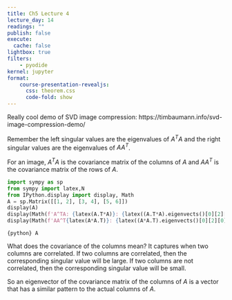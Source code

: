 ```yaml
---
title: Ch5 Lecture 4
lecture_day: 14
readings: ""
publish: false
execute: 
  cache: false
lightbox: true
filters:
    - pyodide
kernel: jupyter
format: 
    course-presentation-revealjs:
      css: theorem.css
      code-fold: show
---
```


Really cool demo of SVD image compression:
https://timbaumann.info/svd-image-compression-demo/



Remember the left singular values are the eigenvalues of $A^TA$ and the right singular values are the eigenvalues of $AA^T$.

For an image, $A^TA$ is the covariance matrix of the columns of $A$ and $AA^T$ is the covariance matrix of the rows of $A$.

```python
import sympy as sp
from sympy import latex,N
from IPython.display import display, Math
A = sp.Matrix([[1, 2], [3, 4], [5, 6]])
display(A)
display(Math(f'A^TA: {latex(A.T*A)}: {latex((A.T*A).eigenvects()[0][2][0])} {N((A.T*A).eigenvects()[0][0],2)}, {latex((A.T*A).eigenvects()[1][2][0])} {N((A.T*A).eigenvects()[1][0],2)}'))
display(Math(f'AA^T{latex(A*A.T)}: {latex((A*A.T).eigenvects()[0][2][0])} {N((A*A.T).eigenvects()[0][0],2)}, {latex((A*A.T).eigenvects()[1][2][0])} {N((A*A.T).eigenvects()[1][0],2)}, {latex((A*A.T).eigenvects()[2][2][0])} {N((A*A.T).eigenvects()[2][0],2)}'))
```

`{python} A`

What does the covariance of the columns mean? It captures when two columns are correlated. If two columns are correlated, then the corresponding singular value will be large. If two columns are not correlated, then the corresponding singular value will be small.

So an eigenvector of the covariance matrix of the columns of $A$ is a vector that has a similar pattern to the actual columns of $A$.

